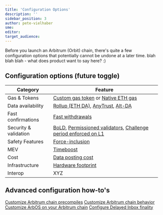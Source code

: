 ```yaml
---
title: 'Configuration Options'
description: ''
sidebar_position: 3
author: pete-vielhaber
sme:
editor:
target_audience:
---
```


Before you launch an Arbitrum (Orbit) chain, there's quite a few configuration options that potentially cannot be undone at a later time. blah blah blah - what does product want to say here? :)

## Configuration options (future toggle)

| Category              | Feature                                                                                                                                                                                                                                                      |
| --------------------- | ------------------------------------------------------------------------------------------------------------------------------------------------------------------------------------------------------------------------------------------------------------ |
| Gas & Tokens          | [Custom gas token](/launch-arbitrum-chain/partials/config-custom-gas-token.mdx) or [Native ETH gas](/launch-arbitrum-chain/partials/config-native-eth.mdx)                                                                                                   |
| Data availability     | [Rollup (ETH DA)](/launch-arbitrum-chain/partials/config-rollup.mdx), [AnyTrust](/launch-arbitrum-chain/partials/config-anytrust.mdx), [Alt-DA](/launch-arbitrum-chain/partials/config-alt-da.mdx)                                                           |
| Fast confirmations    | [Fast withdrawals](/launch-arbitrum-chain/partials/config-fast-withdrawals.mdx)                                                                                                                                                                              |
| Security & validation | [BoLD](/launch-arbitrum-chain/partials/config-bold.mdx), [Permissioned validators](/launch-arbitrum-chain/partials/config-permissioned-validators.mdx), [Challenge period enforced on L1](/launch-arbitrum-chain/partials/config-challenge-period-on-l1.mdx) |
| Safety Features       | [Force-inclusion](/launch-arbitrum-chain/partials/config-force-inclusion.mdx)                                                                                                                                                                                |
| MEV                   | [Timeboost](/launch-arbitrum-chain/partials/config-timeboost.mdx)                                                                                                                                                                                            |
| Cost                  | [Data posting cost](/launch-arbitrum-chain/partials/config-data-posting-cost.mdx)                                                                                                                                                                            |
| Infrastructure        | [Hardware footprint](/launch-arbitrum-chain/partials/config-hardware.mdx)                                                                                                                                                                                    |
| Interop               | XYZ                                                                                                                                                                                                                                                          |

## Advanced configuration how-to's

[Customize Arbitrum chain precompiles](/launch-arbitrum-chain/partials/config-customize-arbitrum-precompile.mdx)
[Customize Arbitrum chain behavior](/launch-arbitrum-chain/partials/config-arbitrum-chain-behavior.mdx)
[Customize ArbOS on your Arbitrum chain](/launch-arbitrum-chain/partials/config-customize-arbos.mdx)
[Configure Delayed Inbox finality](/launch-arbitrum-chain/partials/config-delayed-inbox-finality.mdx)
